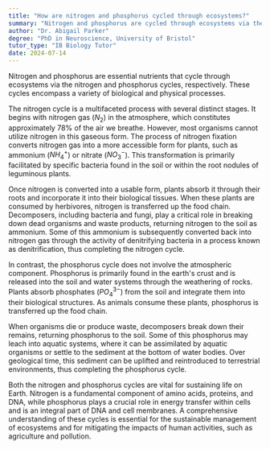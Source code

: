 ```yaml
---
title: "How are nitrogen and phosphorus cycled through ecosystems?"
summary: "Nitrogen and phosphorus are cycled through ecosystems via the nitrogen and phosphorus cycles, involving biological and physical processes."
author: "Dr. Abigail Parker"
degree: "PhD in Neuroscience, University of Bristol"
tutor_type: "IB Biology Tutor"
date: 2024-07-14
---
```


Nitrogen and phosphorus are essential nutrients that cycle through ecosystems via the nitrogen and phosphorus cycles, respectively. These cycles encompass a variety of biological and physical processes.

The nitrogen cycle is a multifaceted process with several distinct stages. It begins with nitrogen gas ($N_2$) in the atmosphere, which constitutes approximately $78\%$ of the air we breathe. However, most organisms cannot utilize nitrogen in this gaseous form. The process of nitrogen fixation converts nitrogen gas into a more accessible form for plants, such as ammonium ($NH_4^+$) or nitrate ($NO_3^-$). This transformation is primarily facilitated by specific bacteria found in the soil or within the root nodules of leguminous plants.

Once nitrogen is converted into a usable form, plants absorb it through their roots and incorporate it into their biological tissues. When these plants are consumed by herbivores, nitrogen is transferred up the food chain. Decomposers, including bacteria and fungi, play a critical role in breaking down dead organisms and waste products, returning nitrogen to the soil as ammonium. Some of this ammonium is subsequently converted back into nitrogen gas through the activity of denitrifying bacteria in a process known as denitrification, thus completing the nitrogen cycle.

In contrast, the phosphorus cycle does not involve the atmospheric component. Phosphorus is primarily found in the earth's crust and is released into the soil and water systems through the weathering of rocks. Plants absorb phosphates ($PO_4^{3-}$) from the soil and integrate them into their biological structures. As animals consume these plants, phosphorus is transferred up the food chain.

When organisms die or produce waste, decomposers break down their remains, returning phosphorus to the soil. Some of this phosphorus may leach into aquatic systems, where it can be assimilated by aquatic organisms or settle to the sediment at the bottom of water bodies. Over geological time, this sediment can be uplifted and reintroduced to terrestrial environments, thus completing the phosphorus cycle.

Both the nitrogen and phosphorus cycles are vital for sustaining life on Earth. Nitrogen is a fundamental component of amino acids, proteins, and DNA, while phosphorus plays a crucial role in energy transfer within cells and is an integral part of DNA and cell membranes. A comprehensive understanding of these cycles is essential for the sustainable management of ecosystems and for mitigating the impacts of human activities, such as agriculture and pollution.
    